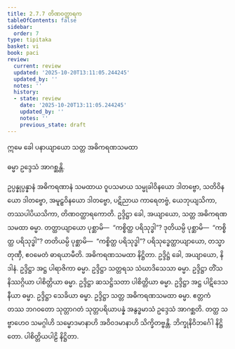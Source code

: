 ```yaml
---
title: 2.7.7 တိဏဝတ္ထာရက
tableOfContents: false
sidebar:
  order: 7
type: tipitaka
basket: vi
book: paci
review:
  current: review
  updated: '2025-10-20T13:11:05.244245'
  updated_by: ''
  notes: ''
  history:
  - state: review
    date: '2025-10-20T13:11:05.244245'
    updated_by: ''
    notes: ''
    previous_state: draft
---
```



<DynamicBreadcrumb />


<ReviewStatus review={frontmatter.review} showDetails={true} />

<HypothesisAnnotation frontmatter={frontmatter} />


<Paragraph number="3579" type="center" book="paci">
ဣမေ ခေါ ပနာယျာယော သတ္တ အဓိကရဏသမထာ

  
ဓမ္မာ ဥဒ္ဒေသံ အာဂစ္ဆန္တိ.


</Paragraph>

<Division number="1242" book="paci" e="ch" v="2" p="470">

<Paragraph number="3580" book="paci">
ဥပ္ပန္နုပ္ပန္နာနံ အဓိကရဏာနံ သမထာယ ဝူပသမာယ သမ္မုခါဝိနယော ဒါတဗ္ဗော, သတိဝိနယော ဒါတဗ္ဗော, အမူဠှဝိနယော ဒါတဗ္ဗော, ပဋိညာယ ကာရေတဗ္ဗံ, ယေဘုယျသိကာ, တဿပါပိယသိကာ, တိဏဝတ္ထာရကောတိ.
</Paragraph>

<Paragraph number="3581" book="paci">
ဥဒ္ဒိဋ္ဌာ ခေါ, အယျာယော, သတ္တ အဓိကရဏသမထာ ဓမ္မာ. တတ္ထာယျာယော ပုစ္ဆာမိ—  “ကစ္စိတ္ထ ပရိသုဒ္ဓါ”? ဒုတိယမ္ပိ ပုစ္ဆာမိ—  “ကစ္စိတ္ထ ပရိသုဒ္ဓါ”? တတိယမ္ပိ ပုစ္ဆာမိ—  “ကစ္စိတ္ထ ပရိသုဒ္ဓါ”? ပရိသုဒ္ဓေတ္ထာယျာယော, တသ္မာ တုဏှီ, ဧဝမေတံ ဓာရယာမီတိ.

</Paragraph>
</Division>

<Paragraph number="3582" type="center" book="paci">
အဓိကရဏသမထာ နိဋ္ဌိတာ.


</Paragraph>

<Paragraph number="3583" book="paci">
ဥဒ္ဒိဋ္ဌံ ခေါ, အယျာယော, နိဒါနံ. ဥဒ္ဒိဋ္ဌာ အဋ္ဌ ပါရာဇိကာ ဓမ္မာ. ဥဒ္ဒိဋ္ဌာ သတ္တရသ သံဃာဒိသေသာ ဓမ္မာ. ဥဒ္ဒိဋ္ဌာ တိံသ နိဿဂ္ဂိယာ ပါစိတ္တိယာ ဓမ္မာ. ဥဒ္ဒိဋ္ဌာ ဆသဋ္ဌိသတာ ပါစိတ္တိယာ ဓမ္မာ. ဥဒ္ဒိဋ္ဌာ အဋ္ဌ ပါဋိဒေသနီယာ ဓမ္မာ. ဥဒ္ဒိဋ္ဌာ သေခိယာ ဓမ္မာ. ဥဒ္ဒိဋ္ဌာ သတ္တ အဓိကရဏသမထာ ဓမ္မာ. ဧတ္တကံ တဿ ဘဂဝတော သုတ္တာဂတံ သုတ္တပရိယာပန္နံ အနွဒ္ဓမာသံ ဥဒ္ဒေသံ အာဂစ္ဆတိ. တတ္ထ သဗ္ဗာဟေဝ သမဂ္ဂါဟိ သမ္မောဒမာနာဟိ အဝိဝဒမာနာဟိ သိက္ခိတဗ္ဗန္တိ.

</Paragraph>

<Paragraph number="3584" type="center" book="paci">
ဘိက္ခုနိဝိဘင်္ဂေါ နိဋ္ဌိတော.



</Paragraph>

<Paragraph number="3585" type="center" book="paci">
ပါစိတ္တိယပါဠိ နိဋ္ဌိတာ.
</Paragraph>